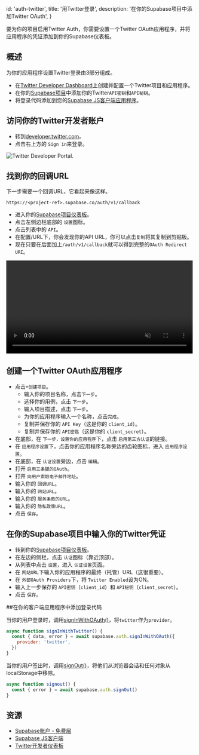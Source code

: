 
  id: 'auth-twitter',
  title: '用Twitter登录',
  description: '在你的Supabase项目中添加Twitter OAuth',
}

要为你的项目启用Twitter Auth，你需要设置一个Twitter OAuth应用程序，并将应用程序的凭证添加到你的Supabase仪表板。

## 概述

为你的应用程序设置Twitter登录由3部分组成。

- 在[Twitter Developer Dashboard](https://developer.twitter.com/en/portal/dashboard)上创建并配置一个Twitter项目和应用程序。
- 在你的[Supabase项目](https://app.supabase.com)中添加你的Twitter`API密钥`和`API秘钥`。
- 将登录代码添加到您的[Supabase JS客户端应用程序](https://github.com/supabase/supabase-js)。

## 访问你的Twitter开发者账户

- 转到[developer.twitter.com](https://developer.twitter.com)。
- 点击右上方的 `Sign in`来登录。

![Twitter Developer Portal.](/docs/img/guides/auth-twitter/twitter-portal.png)

## 找到你的回调URL

下一步需要一个回调URL，它看起来像这样。

`https://<project-ref>.supabase.co/auth/v1/callback`

- 进入你的[Supabase项目仪表板](https://app.supabase.com)。
- 点击左侧边栏底部的 `设置`图标。
- 点击列表中的 `API`。
- 在配置/URL下，你会发现你的API URL，你可以点击`复制`将其复制到剪贴板。
- 现在只要在后面加上`/auth/v1/callback`就可以得到完整的`OAuth Redirect URI`。

<video width="99%" muted playsInline controls="true">
  <source src="/docs/videos/api/api-url-and-key.mp4" type="video/mp4" muted playsInline />
</video>

## 创建一个Twitter OAuth应用程序

- 点击`+创建项目`。
  - 输入你的项目名称，点击`下一步`。
  - 选择你的用例，点击 `下一步`。
  - 输入项目描述，点击 `下一步`。
  - 为你的应用程序输入一个名称，点击`完成`。
  - 复制并保存你的 `API Key`（这是你的 `client_id`）。
  - 复制并保存你的 `API密匙`（这是你的 `client_secret`）。
- 在底部，在 `下一步，设置你的应用程序`下，点击 `启用第三方认证`的链接。
- 在 `应用程序设置`下，点击你的应用程序名称旁边的齿轮图标，进入 `应用程序设置`。
- 在底部，在 `认证设置`旁边，点击 `编辑`。
- 打开 `启用三条腿的OAuth`。
- 打开 `向用户索取电子邮件地址`。
- 输入你的 `回调URL`。
- 输入你的 `网站URL`。
- 输入你的 `服务条款的URL`。
- 输入你的 `隐私政策URL`。
- 点击 `保存`。

## 在你的Supabase项目中输入你的Twitter凭证

- 转到你的[Supabase项目仪表板](https://app.supabase.com)。
- 在左边的侧栏，点击 `认证`图标（靠近顶部）。
- 从列表中点击 `设置`，进入 `认证设置`页面。
- 在 `网站URL`下输入你的应用程序的最终（托管）URL（这很重要）。
- 在 `外部OAuth Providers`下，将 `Twitter Enabled`设为ON。
- 输入上一步保存的 `API密钥`（`client_id`）和 `API秘钥`（`client_secret`）。
- 点击 `保存`。

##在你的客户端应用程序中添加登录代码

当你的用户登录时，调用[signInWithOAuth()](/docs/reference/javascript/auth-signinwithoauth)，将`twitter`作为`provider`。

```js
async function signInWithTwitter() {
  const { data, error } = await supabase.auth.signInWithOAuth({
    provider: 'twitter',
  })
}
```

当你的用户签出时，调用[signOut()](/docs/reference/javascript/auth-signout)，将他们从浏览器会话和任何对象从localStorage中移除。

```js
async function signout() {
  const { error } = await supabase.auth.signOut()
}
```

## 资源

- [Supabase账户 - 免费层](https://supabase.com)
- [Supabase JS客户端](https://github.com/supabase/supabase-js)
- [Twitter开发者仪表板](https://developer.twitter.com/en/portal/dashboard)


